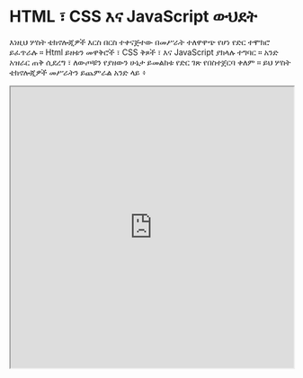 # HTML ፣ CSS እና JavaScript ውህደት


እነዚህ ሦስት ቴክኖሎጂዎች እርስ በርስ ተቀናጅተው በመሥራት ተለዋዋጭ የሆነ የድር ተሞክሮ ይፈጥራሉ ።
Html ይዘቱን መዋቅሮች ፣ CSS ቅጾች ፣ እና JavaScript ያክላሉ
ተግባር ። አንድ አዝራር ጠቅ ሲደረግ ፣ ለውጦቹን የያዘውን ሁኔታ ይመልከቱ
የድር ገጽ የበስተጀርባ ቀለም ። ይህ ሦስት ቴክኖሎጂዎች መሥራትን ይጨምራል
አንድ ላይ ፥

<iframe
  src="https://codesandbox.io/embed/swr-states-4une7"
  width="100%"
  height="500px"
  title="SWR-States"
/>

```html filename="index.html"
<!DOCTYPE html>
<html>
  <head>
    <title>Dynamic Web Experience</title>
    <style>
      body {
        font-family: 'Arial', sans-serif;
        background-color: #f0f0f0;
      }

      button {
        padding: 10px;
        font-size: 16px;
      }
    </style>
    <script>
      function changeColor() {
        document.body.style.backgroundColor = 'lightblue'
      }
    </script>
  </head>
  <body>
    <h1>Welcome to a Dynamic Web Experience</h1>
    <button onclick="changeColor()">Change Background Color</button>
  </body>
</html>
```

- `HTML` የገጹን ይዘት መዋቅሩ ።
- `CSS` ሰውነት እና የቁልፍ አካላት ።
- `JavaScript` አዝራር በሚኖርበት ጊዜ ከበስተጀርባው ያለውን ቀለም ለመቀየር እንቅስቃሴን ይጨምራል
ጠቅ ተደርጓል ።

HTML ፣ CSS ፣ እና JavaScript እንዴት በጋራ መስራት እንደሚችሉ መረዳት ለመሞከር ቁልፍ ነው
ማሰማራት እና የተጠቃሚ-ወዳጃዊ ድር ጣቢያዎችን ። በዚህ መንገድ እየተጓዝክ ስትሄድ ፣
ወደ እያንዳንዱ ቴክኖሎጂ ጠለቅ ብሎ የሚገባ ሲሆን ተለዋዋጭና ሞቅ ያለ የፈጠራ ችሎታ ማዳበር
የሚያጓጓ የድር ተሞክሮዎች ። ደስተኛ ኮድ!